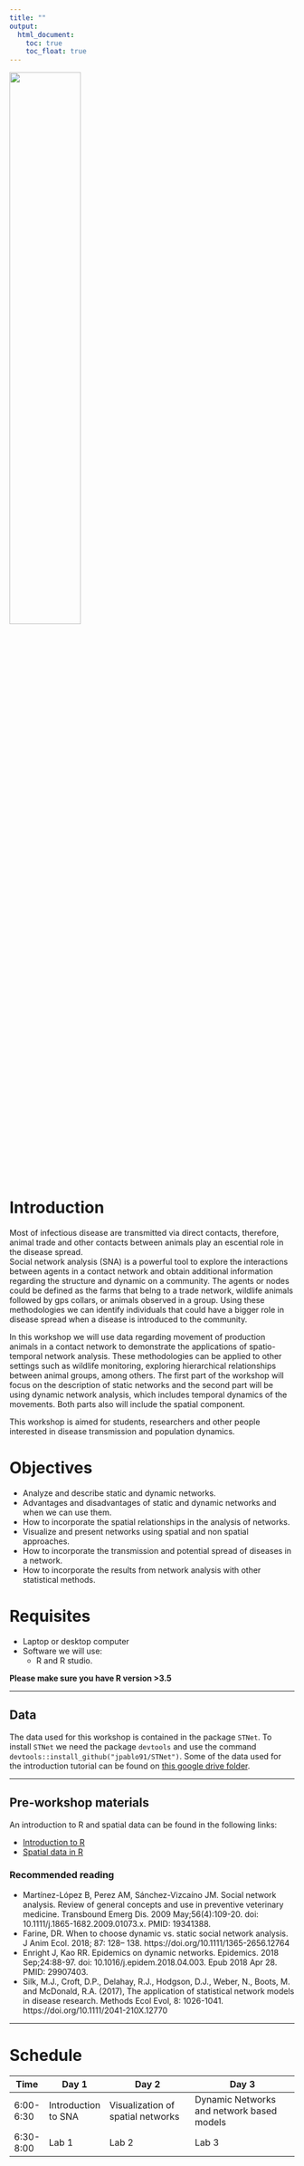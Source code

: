 ```yaml
---
title: ""
output:
  html_document:
    toc: true
    toc_float: true
---
```


<img src ="Images/cadms-left.png" style="width:50%;position:center">

# Introduction

Most of infectious disease are transmitted via direct contacts, therefore, animal trade and other contacts between animals play an escential role in the disease spread.  
Social network analysis (SNA) is a powerful tool to explore the interactions between agents in a contact network and obtain additional information regarding the structure and dynamic on a community. The agents or nodes could be defined as the farms that belng to a trade network, wildlife animals followed by gps collars, or animals observed in a group. Using these methodologies we can identify individuals that could have a bigger role in disease spread when a disease is introduced to the community.  

In this workshop we will use data regarding movement of production animals in a contact network to demonstrate the applications of spatio-temporal network analysis. These methodologies can be applied to other settings such as wildlife monitoring, exploring hierarchical relationships between animal groups, among others. The first part of the workshop will focus on the description of static networks and the second part will be using dynamic network analysis, which includes temporal dynamics of the movements. Both parts also will include the spatial component.  

This workshop is aimed for students, researchers and other people interested in disease transmission and population dynamics.

# Objectives

 - Analyze and describe static and dynamic networks.
 - Advantages and disadvantages of static and dynamic networks and when we can use them.
 - How to incorporate the spatial relationships in the analysis of networks.
 - Visualize and present networks using spatial and non spatial approaches.
 - How to incorporate the transmission and potential spread of diseases in a network.
 - How to incorporate the results from network analysis with other statistical methods.
 

# Requisites
  - Laptop or desktop computer  
  - Software we will use:
    - R and R studio.

**Please make sure you have R version >3.5**  

____________________________________________________________________________________________________________

  
 
## Data
 
The data used for this workshop is contained in the package `STNet`.
To install `STNet` we need the package `devtools` and use the command `devtools::install_github("jpablo91/STNet")`. Some of the data used for the introduction tutorial can be found on [this google drive folder](https://drive.google.com/drive/u/0/folders/1m7Y9yxkD4M_wPRnyWE3a-JUjyy7nJCTk).  
  
  
____________________________________________________________________________________________________________
  
## Pre-workshop materials

An introduction to R and spatial data can be found in the following links:  

  - [Introduction to R](Intro_a_R.html)
  - [Spatial data in R](Espacial_Intro.html)
  
### Recommended reading
  
  
  - Martínez-López B, Perez AM, Sánchez-Vizcaíno JM. Social network analysis. Review of general concepts and use in preventive veterinary medicine. Transbound Emerg Dis. 2009 May;56(4):109-20. doi: 10.1111/j.1865-1682.2009.01073.x. PMID: 19341388.
  - Farine, DR. When to choose dynamic vs. static social network analysis. J Anim Ecol. 2018; 87: 128– 138. https://doi.org/10.1111/1365-2656.12764  
  - Enright J, Kao RR. Epidemics on dynamic networks. Epidemics. 2018 Sep;24:88-97. doi: 10.1016/j.epidem.2018.04.003. Epub 2018 Apr 28. PMID: 29907403.
  - Silk, M.J., Croft, D.P., Delahay, R.J., Hodgson, D.J., Weber, N., Boots, M. and McDonald, R.A. (2017), The application of statistical network models in disease research. Methods Ecol Evol, 8: 1026-1041. https://doi.org/10.1111/2041-210X.12770


  
____________________________________________________________________________________________________________
  
# Schedule

|Time       |Day 1              | Day 2                           | Day 3                                   |
|-----------|-------------------|---------------------------------|-----------------------------------------|
|6:00-6:30  |Introduction to SNA|Visualization of spatial networks|Dynamic Networks and network based models|
|6:30-8:00  |Lab 1              | Lab 2                           | Lab 3                                   |